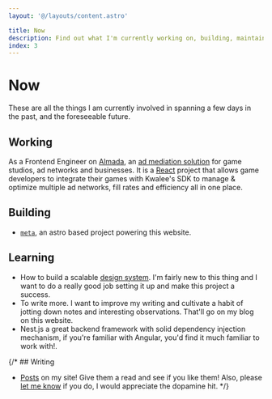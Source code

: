 ```yaml
---
layout: '@/layouts/content.astro'

title: Now
description: Find out what I'm currently working on, building, maintaining, learning, writing, hyper-fixating on or doing in general.
index: 3
---
```




# Now

These are all the things I am currently involved in spanning a few days in the
past, and the foreseeable future.

## Working

As a Frontend Engineer on [Almada](https://alm-live.kwalee.com/),
  an [ad mediation solution](https://www.is.com/glossary/ad-mediation/) for
  game studios, ad networks and businesses. It is a [React](https://react.dev/) project
  that allows game developers to integrate their games with Kwalee's SDK to manage & optimize multiple ad networks, fill rates and efficiency all in one place.

## Building

- [`meta`](https://github.com/tanuj101/meta), an astro based project powering this website.


## Learning

- How to build a scalable [design system](https://www.figma.com/blog/design-systems-101-what-is-a-design-system/).
  I'm fairly new to this thing and I want to do a
  really good job setting it up and make this project a success.
- To write more. I want to improve my writing and cultivate a habit of jotting
  down notes and interesting observations. That'll go on my blog on this website.
- Nest.js a great backend framework with solid dependency injection mechanism, if you're familiar with Angular,
  you'd find it much familiar to work with!.

{/* ## Writing

- [Posts](/writings) on my site! Give them a read and see if you like them!
  Also, please [let me know](/) if you do, I would appreciate the dopamine hit. */}

